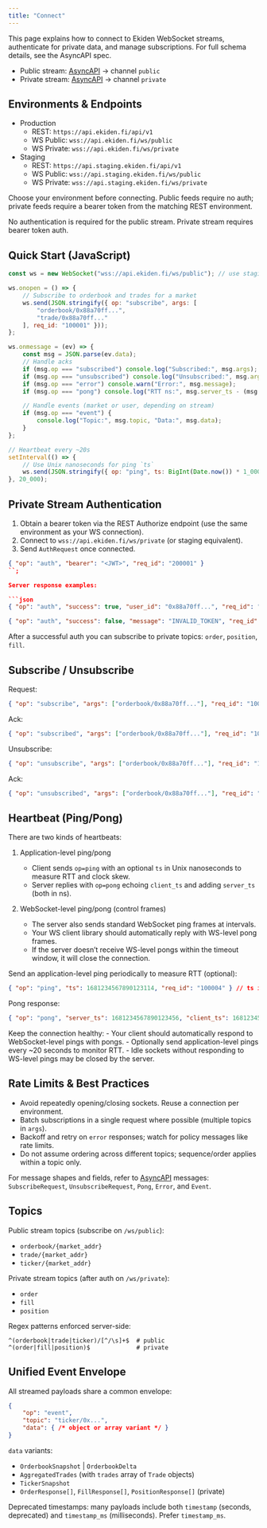 ```yaml
---
title: "Connect"
---
```


This page explains how to connect to Ekiden WebSocket streams, authenticate for private data, and manage subscriptions. For full schema details, see the AsyncAPI spec.

- Public stream: [AsyncAPI](../websockets/public) → channel `public`
- Private stream: [AsyncAPI](../websockets/private) → channel `private`

## Environments & Endpoints

- Production
    - REST: `https://api.ekiden.fi/api/v1`
    - WS Public: `wss://api.ekiden.fi/ws/public`
    - WS Private: `wss://api.ekiden.fi/ws/private`
- Staging
    - REST: `https://api.staging.ekiden.fi/api/v1`
    - WS Public: `wss://api.staging.ekiden.fi/ws/public`
    - WS Private: `wss://api.staging.ekiden.fi/ws/private`

Choose your environment before connecting. Public feeds require no auth; private feeds require a bearer token from the matching REST environment.

<Note>No authentication is required for the public stream. Private stream requires bearer token auth.</Note>

## Quick Start (JavaScript)

```javascript
const ws = new WebSocket("wss://api.ekiden.fi/ws/public"); // use staging URL for testing

ws.onopen = () => {
    // Subscribe to orderbook and trades for a market
    ws.send(JSON.stringify({ op: "subscribe", args: [
        "orderbook/0x88a70ff...",
        "trade/0x88a70ff..."
    ], req_id: "100001" }));
};

ws.onmessage = (ev) => {
    const msg = JSON.parse(ev.data);
    // Handle acks
    if (msg.op === "subscribed") console.log("Subscribed:", msg.args);
    if (msg.op === "unsubscribed") console.log("Unsubscribed:", msg.args);
    if (msg.op === "error") console.warn("Error:", msg.message);
    if (msg.op === "pong") console.log("RTT ns:", msg.server_ts - (msg.client_ts ?? 0)); // ping/pong timestamps are in nanoseconds

    // Handle events (market or user, depending on stream)
    if (msg.op === "event") {
        console.log("Topic:", msg.topic, "Data:", msg.data);
    }
};

// Heartbeat every ~20s
setInterval(() => {
    // Use Unix nanoseconds for ping `ts`
    ws.send(JSON.stringify({ op: "ping", ts: BigInt(Date.now()) * 1_000_000n, req_id: "hb" }));
}, 20_000);
```

## Private Stream Authentication

1) Obtain a bearer token via the REST Authorize endpoint (use the same environment as your WS connection).
2) Connect to `wss://api.ekiden.fi/ws/private` (or staging equivalent).
3) Send `AuthRequest` once connected.

```json
{ "op": "auth", "bearer": "<JWT>", "req_id": "200001" }
``;

Server response examples:

```json
{ "op": "auth", "success": true, "user_id": "0x88a70ff...", "req_id": "200001" }
```

```json
{ "op": "auth", "success": false, "message": "INVALID_TOKEN", "req_id": "200001" }
```

After a successful auth you can subscribe to private topics: `order`, `position`, `fill`.

## Subscribe / Unsubscribe

Request:

```json
{ "op": "subscribe", "args": ["orderbook/0x88a70ff..."], "req_id": "100002" }
```

Ack:

```json
{ "op": "subscribed", "args": ["orderbook/0x88a70ff..."], "req_id": "100002" }
```

Unsubscribe:

```json
{ "op": "unsubscribe", "args": ["orderbook/0x88a70ff..."], "req_id": "100003" }
```

Ack:

```json
{ "op": "unsubscribed", "args": ["orderbook/0x88a70ff..."], "req_id": "100003" }
```

## Heartbeat (Ping/Pong)

There are two kinds of heartbeats:

1) Application-level ping/pong
    - Client sends `op=ping` with an optional `ts` in Unix nanoseconds to measure RTT and clock skew.
    - Server replies with `op=pong` echoing `client_ts` and adding `server_ts` (both in ns).

2) WebSocket-level ping/pong (control frames)
    - The server also sends standard WebSocket ping frames at intervals.
    - Your WS client library should automatically reply with WS-level pong frames.
    - If the server doesn’t receive WS-level pongs within the timeout window, it will close the connection.

Send an application-level ping periodically to measure RTT (optional):

```json
{ "op": "ping", "ts": 1681234567890123114, "req_id": "100004" } // ts in Unix nanoseconds
```

Pong response:

```json
{ "op": "pong", "server_ts": 1681234567890123456, "client_ts": 1681234567890123114, "req_id": "100004" } // both in Unix nanoseconds
```

<Warning>
Keep the connection healthy:
- Your client should automatically respond to WebSocket-level pings with pongs.
- Optionally send application-level pings every ~20 seconds to monitor RTT.
- Idle sockets without responding to WS-level pings may be closed by the server.
</Warning>

## Rate Limits & Best Practices

- Avoid repeatedly opening/closing sockets. Reuse a connection per environment.
- Batch subscriptions in a single request where possible (multiple topics in `args`).
- Backoff and retry on `error` responses; watch for policy messages like rate limits.
- Do not assume ordering across different topics; sequence/order applies within a topic only.

For message shapes and fields, refer to [AsyncAPI](../websockets/private) messages: `SubscribeRequest`, `UnsubscribeRequest`, `Pong`, `Error`, and `Event`.

## Topics

Public stream topics (subscribe on `/ws/public`):

- `orderbook/{market_addr}`
- `trade/{market_addr}`
- `ticker/{market_addr}`

Private stream topics (after auth on `/ws/private`):

- `order`
- `fill`
- `position`

Regex patterns enforced server-side:

```
^(orderbook|trade|ticker)/[^/\s]+$  # public
^(order|fill|position)$             # private
```

## Unified Event Envelope

All streamed payloads share a common envelope:

```json
{
    "op": "event",
    "topic": "ticker/0x...",
    "data": { /* object or array variant */ }
}
```

`data` variants:

- `OrderbookSnapshot` | `OrderbookDelta`
- `AggregatedTrades` (with `trades` array of `Trade` objects)
- `TickerSnapshot`
- `OrderResponse[]`, `FillResponse[]`, `PositionResponse[]` (private)

Deprecated timestamps: many payloads include both `timestamp` (seconds, deprecated) and `timestamp_ms` (milliseconds). Prefer `timestamp_ms`.
